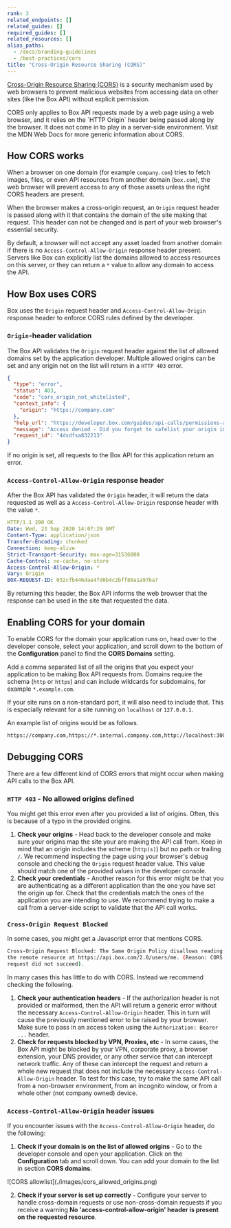 ```yaml
---
rank: 3
related_endpoints: []
related_guides: []
required_guides: []
related_resources: []
alias_paths:
  - /docs/branding-guidelines
  - /best-practices/cors
title: "Cross-Origin Resource Sharing (CORS)"
---
```

[Cross-Origin Resource Sharing (CORS)][mdn_cors] is a security mechanism used
by web browsers to prevent malicious websites from accessing data on other
sites (like the Box API) without explicit permission.

<Message warning>
  CORS only applies to Box API requests made by a web page using a
  web browser, and it relies on the `HTTP Origin` header being passed along
  by the browser. It does not come in to play in a server-side environment.
</Message>

<CTA to='https://developer.mozilla.org/en-US/docs/Web/HTTP/CORS'>
  Visit the MDN Web Docs for more generic information about CORS.
</CTA>

## How CORS works

When a browser on one domain (for example `company.com`) tries to fetch
images, files, or even API resources from another domain (`box.com`),
the web browser will prevent access to any of those assets unless the right
CORS headers are present.

When the browser makes a cross-origin request, an `Origin` request header is
passed along with it that contains the domain of the site making that
request. This header can not be changed and is part of your web browser's
essential security.

By default, a browser will not accept any asset loaded from another domain
if there is no `Access-Control-Allow-Origin` response header present.
Servers like Box can explicitly list the domains allowed to access resources
on this server, or they can return a `*` value to allow any domain to access
the API.

## How Box uses CORS

Box uses the `Origin` request header and `Access-Control-Allow-Origin`
response header to enforce CORS rules defined by the developer.

### `Origin`-header validation

The Box API validates the `Origin` request header against the list of allowed
domains set by the application developer. Multiple allowed origins can be set
and any origin not on the list will return in a `HTTP 403` error.

```json
{
  "type": "error",
  "status": 403,
  "code": "cors_origin_not_whitelisted",
  "context_info": {
    "origin": "https://company.com"
  },
  "help_url": "https://developer.box.com/guides/api-calls/permissions-and-errors/common-errors/",
  "message": "Access denied - Did you forget to safelist your origin in the CORS config of your app?",
  "request_id": "4dsdfsa832213"
}
```

If no origin is set, all requests to the Box API for this application return
an error.

### `Access-Control-Allow-Origin` response header

After the Box API has validated the `Origin` header, it will return the data
requested as well as a `Access-Control-Allow-Origin` response header with
the value `*`.

```yaml
HTTP/1.1 200 OK
Date: Wed, 23 Sep 2020 14:07:29 GMT
Content-Type: application/json
Transfer-Encoding: chunked
Connection: keep-alive
Strict-Transport-Security: max-age=31536000
Cache-Control: no-cache, no-store
Access-Control-Allow-Origin: *
Vary: Origin
BOX-REQUEST-ID: 032cfb446dae4fd0b4c2bff80a1a97ba7
```

By returning this header, the Box API informs the web browser that the
response can be used in the site that requested the data.

## Enabling CORS for your domain

To enable CORS for the domain your application runs on, head over to the
developer console, select your application, and scroll down to the bottom of the
**Configuration** panel to find the **CORS Domains** setting.

Add a comma separated list of all the origins that you expect your application
to be making Box API requests from. Domains require the schema (`http` or
`https`) and can include wildcards for subdomains, for example `*.example.com`.

If your site runs on a non-standard port, it will also need to include that.
This is especially relevant for a site running on `localhost` or `127.0.0.1`.

An example list of origins would be as follows.

```sh
https://company.com,https://*.internal.company.com,http://localhost:3000
```

## Debugging CORS

There are a few different kind of CORS errors that might occur when making
API calls to the Box API.

### `HTTP 403` - No allowed origins defined

You might get this error even after you provided a list of origins. Often,
this is because of a typo in the provided origins.

1. **Check your origins** - Head back to the developer console and make sure your origins map the site your are making the API call from. Keep in mind that an origin includes the scheme (`http(s)`) but no path or trailing `/`. We recommend inspecting the page using your browser's debug console and checking the `Origin` request header value. This value should match one of the provided values in the developer console.
2. **Check your credentials** - Another reason for this error might be that you are authenticating as a different application than the one you have set the origin up for. Check that the credentials match the ones of the application you are intending to use. We recommend trying to make a call from a server-side script to validate that the API call works.

### `Cross-Origin Request Blocked`

In some cases, you might get a Javascript error that mentions CORS.

```sh
Cross-Origin Request Blocked: The Same Origin Policy disallows reading
the remote resource at https://api.box.com/2.0/users/me. (Reason: CORS
request did not succeed).
```

In many cases this has little to do with CORS. Instead we recommend checking the
following.

1. **Check your authentication headers** - If the authorization header is not provided or malformed, then the API will return a generic error without the necessary `Access-Control-Allow-Origin` header. This in turn will cause the previously mentioned error to be raised by your browser. Make sure to pass in an access token using the `Authorization: Bearer ...` header.
2. **Check for requests blocked by VPN, Proxies, etc** - In some cases, the Box API might be blocked by your VPN, corporate proxy, a browser extension, your DNS provider, or any other service that can intercept network traffic. Any of these can intercept the request and return a whole new request that does not include the necessary `Access-Control-Allow-Origin` header. To test for this case, try to make the same API call from a non-browser environment, from an incognito window, or from a whole other (not company owned) device.

[mdn_cors]: https://developer.mozilla.org/en-US/docs/Web/HTTP/CORS

### `Access-Control-Allow-Origin` header issues

If you encounter issues with the `Access-Control-Allow-Origin` header, do the following:

1. **Check if your domain is on the list of allowed origins** - Go to the developer console and open your application. Click on the **Configuration** tab and scroll down. You can add your domain to the list in section **CORS domains**.

<ImageFrame border shadow center>
  ![CORS allowlist](./images/cors_allowed_origins.png)
</ImageFrame>

2. **Check if your server is set up correctly** - Configure your server to handle cross-domain requests or use non-cross-domain requests if you receive a warning **No 'access-control-allow-origin' header is present on the requested resource**.

